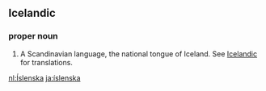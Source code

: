 == Icelandic ==

=== proper noun ===

# A Scandinavian language, the national tongue of Iceland. See [[Icelandic]] for translations.

[[nl:Íslenska]]
[[ja:íslenska]]